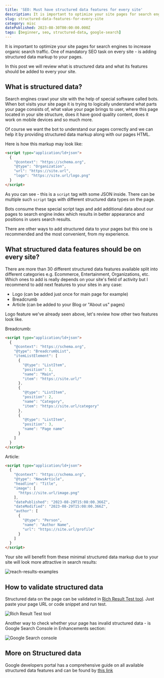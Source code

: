 ```yaml
---
title: 'SEO: Must have structured data features for every site'
description: It is important to optimize your site pages for search engines to increase organic search traffic. One of mandatory SEO task on every site - is adding structured data markup to your pages.
slug: structured-data-features-for-every-site
category: misc
datePublished: 2023-08-30T00:00:00.000Z
tags: [beginner, seo, structured-data, google-search]
---
```


It is important to optimize your site pages for search engines to increase organic search traffic. One of mandatory SEO task on every site - is adding structured data markup to your pages.

In this post we will review what is structured data and what its features should be added to every your site.

## What is structured data?

Search engines crawl your site with the help of special software called bots. When bot visits your site page it is trying to logically understand what parts your page consists of, what value your page brings to user, where this page located in your site structure, does it have good quality content, does it work on mobile devices and so much more.

Of course we want the bot to understand our pages correctly and we can help it by providing structured data markup along with our pages HTML.

Here is how this markup may look like:

```html
<script type="application/ld+json">
  {
    "@context": "https://schema.org",
    "@type": "Organization",
    "url": "https://site.url",
    "logo": "https://site.url/logo.png"
  }
</script>
```

As you can see - this is a `script` tag with some JSON inside. There can be multiple such `script` tags with different structured data types on the page.

Bots consume these special script tags and add additional data about our pages to search engine index which results in better appearance and positions in users search results.

There are other ways to add structured data to your pages but this one is recommended and the most convenient, from my experience.

## What structured data features should be on every site?

There are more than 30 different structured data features available split into different categories e.g. Ecommerce, Entertainment, Organizations, etc. Which ones to add is really depends on your site's field of activity but I recommend to add next features to your sites in any case:

- Logo (can be added just once for main page for example)
- Breadcrumb
- Article (can be added to your Blog or "About us" pages)

Logo feature we've already seen above, let's review how other two features look like.

Breadcrumb:

```html
<script type="application/ld+json">
  {
    "@context": "https://schema.org",
    "@type": "BreadcrumbList",
    "itemListElement": [
      {
        "@type": "ListItem",
        "position": 1,
        "name": "Main",
        "item": "https://site.url/"
      },
      {
        "@type": "ListItem",
        "position": 2,
        "name": "Category",
        "item": "https://site.url/category"
      },
      {
        "@type": "ListItem",
        "position": 3,
        "name": "Page name"
      }
    ]
  }
</script>
```

Article:

```html
<script type="application/ld+json">
  {
    "@context": "https://schema.org",
    "@type": "NewsArticle",
    "headline": "Title",
    "image": [
      "https://site.url/image.png"
    ],
    "datePublished": "2023-08-29T15:08:00.366Z",
    "dateModified": "2023-08-29T15:08:00.366Z",
    "author": [
      {
        "@type": "Person",
        "name": "Author Name",
        "url": "https://site.url/profile"
      }
    ]
  }
</script>
```

Your site will benefit from these minimal structured data markup due to your site will look more attractive in search results:

![reach-results-examples](https://raw.githubusercontent.com/rodion-arr/blog/main/content/images/2023/08/structured-data/reach-results-exmaples.png)

## How to validate structured data

Structured data on the page can be validated in [Rich Result Test tool](https://search.google.com/test/rich-results). Just paste your page URL or code snippet and run test.

![Rich Result Test tool](https://raw.githubusercontent.com/rodion-arr/blog/main/content/images/2023/08/structured-data/rich-result-test.png)

Another way to check whether your page has invalid structured data - is Google Search Console in Enhancements section:

![Google Search console](https://raw.githubusercontent.com/rodion-arr/blog/main/content/images/2023/08/structured-data/google-search-console.png)

## More on Structured data

Google developers portal has a comprehensive guide on all available structured data features and can be found by [this link](https://developers.google.com/search/docs/appearance/structured-data/search-gallery)
